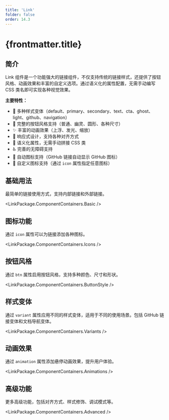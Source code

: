 ```yaml
---
title: 'Link'
folder: false
order: 14.3
---
```



# {frontmatter.title}

## 简介

Link 组件是一个功能强大的链接组件，不仅支持传统的链接样式，还提供了按钮风格、动画效果和丰富的自定义选项。通过语义化的属性配置，无需手动编写 CSS 类名即可实现各种视觉效果。

**主要特性：**
- 🎨 多种样式变体（default、primary、secondary、text、cta、ghost、light、github、navigation）
- 🔘 完整的按钮风格支持（普通、幽灵、圆形、各种尺寸）
- ✨ 丰富的动画效果（上浮、发光、缩放）
- 📱 响应式设计，支持各种对齐方式
- 🎯 语义化属性，无需手动拼接 CSS 类
- ♿ 完善的无障碍支持
- 🔗 自动图标支持（GitHub 链接自动显示 GitHub 图标）
- 🎨 自定义图标支持（通过 `icon` 属性指定任意图标）

## 基础用法

最简单的链接使用方式，支持内部链接和外部链接。

<LinkPackage.ComponentContainers.Basic />

## 图标功能

通过 `icon` 属性可以为链接添加各种图标。

<LinkPackage.ComponentContainers.Icons />

## 按钮风格

通过 `btn` 属性启用按钮风格，支持多种颜色、尺寸和形状。

<LinkPackage.ComponentContainers.ButtonStyle />

## 样式变体

通过 `variant` 属性应用不同的样式变体，适用于不同的使用场景。包括 GitHub 链接变体和文档导航变体。

<LinkPackage.ComponentContainers.Variants />

## 动画效果

通过 `animation` 属性添加悬停动画效果，提升用户体验。

<LinkPackage.ComponentContainers.Animations />

## 高级功能

更多高级功能，包括对齐方式、样式修饰、调试模式等。

<LinkPackage.ComponentContainers.Advanced />
